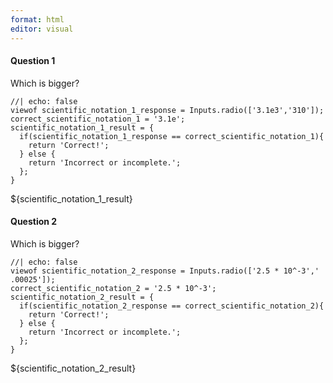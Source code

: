 ```yaml
---
format: html
editor: visual
---
```


#### Question 1

Which is bigger?
```ojs
//| echo: false
viewof scientific_notation_1_response = Inputs.radio(['3.1e3','310']);
correct_scientific_notation_1 = '3.1e';
scientific_notation_1_result = {
  if(scientific_notation_1_response == correct_scientific_notation_1){
    return 'Correct!';
  } else {
    return 'Incorrect or incomplete.';
  };
}
```
${scientific_notation_1_result}

#### Question 2

Which is bigger?
```ojs
//| echo: false
viewof scientific_notation_2_response = Inputs.radio(['2.5 * 10^-3',' .00025']);
correct_scientific_notation_2 = '2.5 * 10^-3';
scientific_notation_2_result = {
  if(scientific_notation_2_response == correct_scientific_notation_2){
    return 'Correct!';
  } else {
    return 'Incorrect or incomplete.';
  };
}
```
${scientific_notation_2_result}
